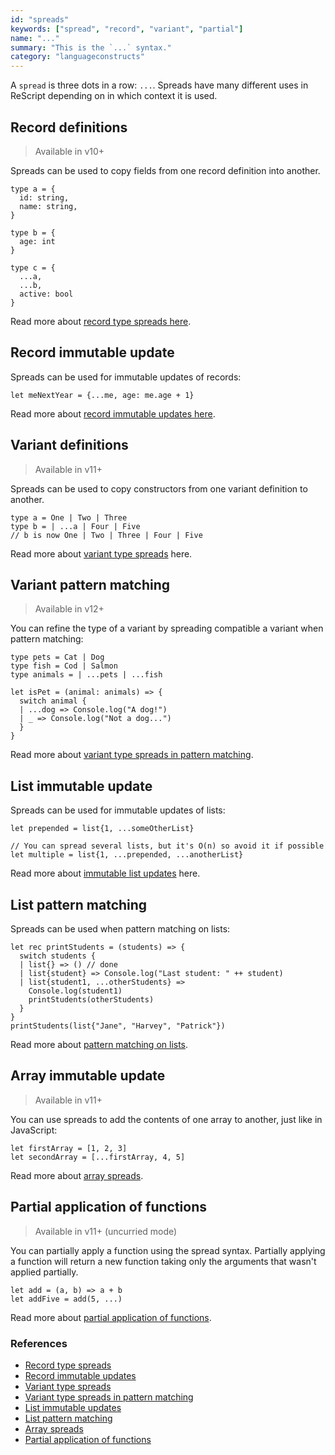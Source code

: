 ```yaml
---
id: "spreads"
keywords: ["spread", "record", "variant", "partial"]
name: "..."
summary: "This is the `...` syntax."
category: "languageconstructs"
---
```


A `spread` is three dots in a row: `...`. Spreads have many different uses in ReScript depending on in which context it is used.
## Record definitions
> Available in v10+

Spreads can be used to copy fields from one record definition into another. 

```res
type a = {
  id: string,
  name: string,
}

type b = {
  age: int
}

type c = {
  ...a,
  ...b,
  active: bool
}
```

Read more about [record type spreads here](record.md#record-type-spread).

## Record immutable update
Spreads can be used for immutable updates of records:

```res
let meNextYear = {...me, age: me.age + 1}
```

Read more about [record immutable updates here](record.md#immutable-update).

## Variant definitions
> Available in v11+

Spreads can be used to copy constructors from one variant definition to another.

```res
type a = One | Two | Three
type b = | ...a | Four | Five
// b is now One | Two | Three | Four | Five
```

Read more about [variant type spreads](variant.md#variant-type-spreads) here.

## Variant pattern matching
> Available in v12+

You can refine the type of a variant by spreading compatible a variant when pattern matching:
```res
type pets = Cat | Dog
type fish = Cod | Salmon
type animals = | ...pets | ...fish

let isPet = (animal: animals) => {
  switch animal {
  | ...dog => Console.log("A dog!")
  | _ => Console.log("Not a dog...")
  }
}

```

Read more about [variant type spreads in pattern matching](pattern-matching-destructuring.md#match-on-subtype-variants).

## List immutable update
Spreads can be used for immutable updates of lists:

```res
let prepended = list{1, ...someOtherList}

// You can spread several lists, but it's O(n) so avoid it if possible
let multiple = list{1, ...prepended, ...anotherList}
```

Read more about [immutable list updates](array-and-list.md#immutable-prepend) here.

## List pattern matching
Spreads can be used when pattern matching on lists:

```res
let rec printStudents = (students) => {
  switch students {
  | list{} => () // done
  | list{student} => Console.log("Last student: " ++ student)
  | list{student1, ...otherStudents} =>
    Console.log(student1)
    printStudents(otherStudents)
  }
}
printStudents(list{"Jane", "Harvey", "Patrick"})
```

Read more about [pattern matching on lists](pattern-matching-destructuring.md#match-on-list).

## Array immutable update
> Available in v11+

You can use spreads to add the contents of one array to another, just like in JavaScript:

```res
let firstArray = [1, 2, 3]
let secondArray = [...firstArray, 4, 5]
```

Read more about [array spreads](array-and-list.md#array-spreads).

## Partial application of functions
> Available in v11+ (uncurried mode)

You can partially apply a function using the spread syntax. Partially applying a function will return a new function taking only the arguments that wasn't applied partially.

```res
let add = (a, b) => a + b
let addFive = add(5, ...)
```

Read more about [partial application of functions](function.md#partial-application).

### References

* [Record type spreads](record.md#record-type-spread)
* [Record immutable updates](record.md#immutable-update)
* [Variant type spreads](variant.md#variant-type-spreads)
* [Variant type spreads in pattern matching](pattern-matching-destructuring.md#match-on-subtype-variants)
* [List immutable updates](array-and-list.md#immutable-prepend)
* [List pattern matching](pattern-matching-destructuring.md#match-on-list)
* [Array spreads](array-and-list.md#array-spreads)
* [Partial application of functions](function.md#partial-application)